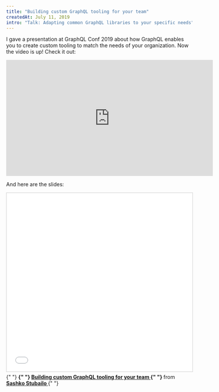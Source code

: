 ```yaml
---
title: "Building custom GraphQL tooling for your team"
createdAt: July 11, 2019
intro: "Talk: Adapting common GraphQL libraries to your specific needs"
---
```


I gave a presentation at GraphQL Conf 2019 about how GraphQL enables you to create custom tooling to match the needs of your organization. Now the video is up! Check it out:

<iframe
    width="560"
    height="315"
    src="https://www.youtube.com/embed/jegQWT-Wl64"
    frameborder="0"
    allow="accelerometer; autoplay; encrypted-media; gyroscope; picture-in-picture"
    allowfullscreen
></iframe>

And here are the slides:

<iframe
    src="//www.slideshare.net/slideshow/embed_code/key/3jb0OCkdPElQCl"
    width="595"
    height="485"
    frameborder="0"
    marginwidth="0"
    marginheight="0"
    scrolling="no"
    style="border:1px solid #CCC; border-width:1px; margin-bottom:5px; max-width: 100%;"
    allowfullscreen
>
    {" "}
</iframe> <div style="margin-bottom:5px">
    {" "}
    <strong>
        {" "}
        <a
            href="//www.slideshare.net/sashko1/building-custom-graphql-tooling-for-your-team"
            title="Building custom GraphQL tooling for your team"
            target="_blank"
        >
            Building custom GraphQL tooling for your team
        </a>{" "}
    </strong> from <strong>
        <a href="https://www.slideshare.net/sashko1" target="_blank">
            Sashko Stubailo
        </a>
    </strong>{" "}
</div>
